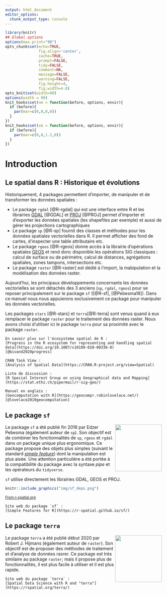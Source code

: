 ```yaml
---
output: html_document
editor_options: 
  chunk_output_type: console
---
```


```r
library(knitr)
## Global options
options(max.print="90")
opts_chunk$set(echo=TRUE,
               fig.align='center',
               cache=TRUE,
               prompt=FALSE,
               tidy=FALSE,
               comment=NA,
               message=FALSE,
               warning=FALSE,
               fig.height=4, 
               fig.width=4.8)
opts_knit$set(width=90)
options(width = 90)
knit_hooks$set(nm = function(before, options, envir){
  if (before){
    par(mar=c(0,0,0,0))
  } 
})
knit_hooks$set(sm = function(before, options, envir){
  if (before){
    par(mar=c(0,0,1.2,0))
  } 
})
```

# Introduction{#introductionx}




## Le spatial dans R : Historique et évolutions




Historiquement, 4 packages permettent d'importer, de manipuler et de transformer les données spatiales :

- Le package `rgdal` [@R-rgdal] qui est une interface entre R et les librairies [GDAL](http://www.gdal.org/) [@GDAL] et [PROJ](https://proj.org/) [@PROJ] permet d'importer et d'exporter les données spatiales (les shapefiles par exemple) et aussi de gérer les projections cartographiques  
- Le package `sp` [@R-sp] fournit des classes et méthodes pour les données spatiales vectorielles dans R. Il permet afficher des fond de cartes, d'inspecter une table attributaire etc.  
- Le package `rgeos` [@R-rgeos] donne accès à la librairie d'opérations spatiales [GEOS](http://trac.osgeo.org/geos/) et rend donc disponible les opérations SIG classiques : calcul de surface ou de périmètre, calcul de distances, agrégations spatiales, zones tampons, intersections etc.  
- Le package `raster` [@R-raster] est dédié à l'import, la mabipulation et la modélisation des données raster.   

Aujourd'hui, les principaux développements concernants les données vectorielles se sont détachés des 3 anciens (`sp`, `rgdal`, `rgeos`) pour se reposer principalement sur le package `sf` ([@R-sf], [@Pebesma18]). Dans ce manuel nous nous appuierons exclusivement ce package pour manipuler les données vectorielles. 
   
Les packages `stars` [@R-stars] et `terra`[@R-terra] sont venus quand à eux remplacer le package `raster` pour le traitement des données raster. Nous avons choisi d'utiliser ici le package `terra` pour sa proximité avec le package `raster`.


```block2
En savoir plus sur l'écosysteme spatial de R :     
[Progress in the R ecosystem for representing and handling spatial data](https://doi.org/10.1007/s10109-020-00336-0) [@bivand2020progress]
```

```block2
CRAN Task View :   
[Analysis of Spatial Data](https://CRAN.R-project.org/view=Spatial)
```

```block2
Liste de discussion :   
[R Special Interest Group on using Geographical data and Mapping](https://stat.ethz.ch/pipermail/r-sig-geo/)
```

```block2
Manuel en anglais :   
[Geocomputation with R](https://geocompr.robinlovelace.net/) [@lovelace2019geocomputation]
```




## Le package `sf`

<img src="img/sf.gif" align="right" width="150"/> 
Le package `sf` a été publié fin 2016 par Edzer Pebesma (également auteur de `sp`). Son objectif est de combiner les fonctionnalités de `sp`, `rgeos` et `rgdal` dans un package unique plus ergonomique. 
Ce package propose des objets plus simples (suivant le standard [*simple feature*](https://en.wikipedia.org/wiki/Simple_Features)) dont la manipulation est plus aisée. Une attention particulière a été portée à la compatibilité du package avec la syntaxe *pipe* et les opérateurs du `tidyverse`.


`sf` utilise directement les librairies GDAL, GEOS et PROJ.

```r
knitr::include_graphics("img/sf_deps.png")
```
<small>[From r-spatial.org](https://r-spatial.org/r/2020/03/17/wkt.html)</small>


```block2
Site web du package `sf` :  
[Simple Features for R](https://r-spatial.github.io/sf/)
```





## Le package `terra`
<img src="img/logo_terra.png" align="right" width="150"/> 
Le package `terra` a été publié début 2020 par Robert J. Hijmans (également auteur de `raster`). Son objectif est de proposer des méthodes de traitement et d'analyse de données rasrer. Ce package est très similaire au package `raster`; mais il propose plus de fonctionnalités, il est plus facile à utiliser et il est plus rapide. 



```block2
Site web du package `terra` :  
[Spatial Data Science with R and "terra"](https://rspatial.org/terra/)
```


